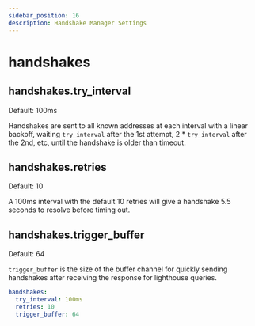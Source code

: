 ```yaml
---
sidebar_position: 16
description: Handshake Manager Settings
---
```


# handshakes

## handshakes.try_interval

<Pill className="mb-24">Default: 100ms</Pill>

Handshakes are sent to all known addresses at each interval with a linear backoff, waiting `try_interval` after the 1st
attempt, 2 \* `try_interval` after the 2nd, etc, until the handshake is older than timeout.

## handshakes.retries

<Pill className="mb-24">Default: 10</Pill>

A 100ms interval with the default 10 retries will give a handshake 5.5 seconds to resolve before timing out.

## handshakes.trigger_buffer

<Pill className="mb-24">Default: 64</Pill>

`trigger_buffer` is the size of the buffer channel for quickly sending handshakes after receiving the response for
lighthouse queries.

```yml
handshakes:
  try_interval: 100ms
  retries: 10
  trigger_buffer: 64
```
